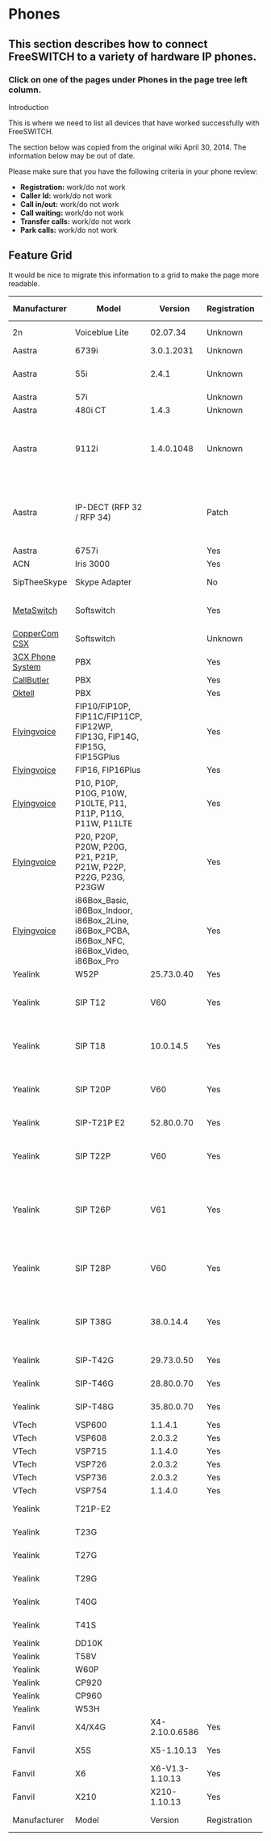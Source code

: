 
# Phones 

 

## This section describes how to connect FreeSWITCH to a variety of hardware IP phones.

### Click on one of the pages under Phones in the page tree left column.

Introduction

This is where we need to list all devices that have worked successfully with FreeSWITCH.

The section below was copied from the original wiki April 30, 2014\. The information below may be out of date.

  
Please make sure that you have the following criteria in your phone review:

* **Registration:** work/do not work
* **Caller Id:** work/do not work
* **Call in/out:** work/do not work
* **Call waiting:** work/do not work
* **Transfer calls:** work/do not work
* **Park calls:** work/do not work

## Feature Grid

It would be nice to migrate this information to a grid to make the page more readable.

| Manufacturer                               | Model                                                         | Version         | Registration | Caller ID | Call in/out | Call waiting | Transfer calls | Park calls | MWI     | SRTP      | TLS     | Video   | SIMPLE  | SLA      | BLF      | OPUS | FEC     | PLC     | Notes                                                                                                                                                                                                                                                                                             |
| ------------------------------------------ | ------------------------------------------------------------- | --------------- | ------------ | --------- | ----------- | ------------ | -------------- | ---------- | ------- | --------- | ------- | ------- | ------- | -------- | -------- | ---- | ------- | ------- | ------------------------------------------------------------------------------------------------------------------------------------------------------------------------------------------------------------------------------------------------------------------------------------------------- |
| 2n                                         | Voiceblue Lite                                                | 02.07.34        | Unknown      | Yes       | Yes         | Unknown      | Yes            | N/A        | Unknown | Unknown   | Unknown | Unknown | Unknown |          |          |      |         |         | [2n Voiceblue Lite Config](https://wiki.freeswitch.org/wiki/2n%5FVoiceblue%5FLite%5FConfig "2n Voiceblue Lite Config")                                                                                                                                                                            |
| Aastra                                     | 6739i                                                         | 3.0.1.2031      | Unknown      | Unknown   | Unknown     | Unknown      | Unknown        | Unknown    | Unknown | Yes       | Yes     | Unknown | Unknown |          |          |      |         |         |                                                                                                                                                                                                                                                                                                   |
| Aastra                                     | 55i                                                           | 2.4.1           | Unknown      | Unknown   | Unknown     | Unknown      | Unknown        | Unknown    | Unknown | Partial ? | Unknown | Unknown | Unknown |          |          |      |         |         | SRTP in Preferred mode doesn't work.                                                                                                                                                                                                                                                              |
| Aastra                                     | 57i                                                           |                 | Unknown      | Unknown   | Unknown     | Unknown      | Unknown        | Unknown    | Unknown | Unknown   | No      | Unknown | Unknown |          |          |      |         |         |                                                                                                                                                                                                                                                                                                   |
| Aastra                                     | 480i CT                                                       | 1.4.3           | Unknown      | Unknown   | Unknown     | Unknown      | Unknown        | Unknown    | Unknown | Unknown   | No      | Unknown | Unknown |          |          |      |         |         |                                                                                                                                                                                                                                                                                                   |
| Aastra                                     | 9112i                                                         | 1.4.0.1048      | Unknown      | Unknown   | Yes         | Unknown      | Unknown        | Unknown    | Unknown | Unknown   | Unknown | Unknown | Unknown |          |          |      |         |         | If you get a ptime warning use ptime=20 in Customised Codec Preference List                                                                                                                                                                                                                       |
| Aastra                                     | IP-DECT (RFP 32 / RFP 34)                                     |                 | Patch        | Yes       | Yes         | Yes          | Yes            | Yes        | Unknown | Unknown   | Unknown | Unknown | Unknown |          |          |      |         |         | Deregister doesn't work cleanly, patch in Jira (FS-2875) to get it working.                                                                                                                                                                                                                       |
| Aastra                                     | 6757i                                                         |                 | Yes          | Yes       | Yes         | Yes          | Unknown        | Unknown    | Unknown | Unknown   | Unknown | Unknown | Unknown |          |          |      |         |         |                                                                                                                                                                                                                                                                                                   |
| ACN                                        | Iris 3000                                                     |                 | Yes          | Yes       | Yes         | Yes          | Unknown        | Unknown    | Unknown | Unknown   | Unknown | Unknown | Unknown |          |          |      |         |         |                                                                                                                                                                                                                                                                                                   |
| SipTheeSkype                               | Skype Adapter                                                 |                 | No           | Yes       | Yes         | Unknown      | Unknown        | Unknown    | Unknown | Unknown   | Unknown | Unknown | Unknown |          |          |      |         |         | [SipTheeSkype Skype Adapter](https://wiki.freeswitch.org/wiki/SipTheeSkype%5FSkype%5FAdapter "SipTheeSkype Skype Adapter")                                                                                                                                                                        |
| [MetaSwitch](http://www.metaswitch.com/)   | Softswitch                                                    |                 | Yes          | Yes       | Yes         | Unknown      | Unknown        | Unknown    | Unknown | Unknown   | Unknown | Unknown | Unknown |          |          |      |         |         | [FreeSwitch MetaSwitch HowTo](https://wiki.freeswitch.org/wiki/FreeSwitch%5FMetaSwitch%5FHowTo "FreeSwitch MetaSwitch HowTo")                                                                                                                                                                     |
| [CopperCom CSX](http://www.coppercom.com/) | Softswitch                                                    |                 | Unknown      | Unknown   | Unknown     | Unknown      | Unknown        | Unknown    | Unknown | Unknown   | Unknown | Unknown | Unknown |          |          |      |         |         |                                                                                                                                                                                                                                                                                                   |
| [3CX Phone System](http://www.3cx.com/)    | PBX                                                           |                 | Yes          | Yes       | Yes         | Yes          | Yes            | Unknown    | Unknown | Unknown   | Unknown | Unknown | Unknown |          |          |      |         |         |                                                                                                                                                                                                                                                                                                   |
| [CallButler](http://www.callbutler.com/)   | PBX                                                           |                 | Yes          | Yes       | Yes         | Unknown      | Unknown        | Unknown    | Unknown | Unknown   | Unknown | Unknown | Unknown |          |          |      |         |         |                                                                                                                                                                                                                                                                                                   |
| [Oktell](http://oktellpbx.com/)            | PBX                                                           |                 | Yes          | Yes       | Yes         | No           | Yes            | Unknown    | Unknown | Unknown   | Unknown | Unknown | Unknown |          |          |      |         |         |                                                                                                                                                                                                                                                                                                   |
| [Flyingvoice](https://www.flyingvoice.com) | FIP10/FIP10P, FIP11C/FIP11CP, FIP12WP, FIP13G, FIP14G, FIP15G, FIP15GPlus |                 | Yes          | Yes       | Yes         | Yes          | Yes            | Yes        | Yes     | Yes       | Yes     | No      | Unknown | Yes      | Yes      | Yes  | Unknown | Unknown |     |
| [Flyingvoice](https://www.flyingvoice.com) | FIP16, FIP16Plus|                 | Yes          | Yes       | Yes         | Yes          | Yes            | Yes        | Yes     | Yes       | Yes     | No      | Unknown | Yes      | No       | Yes  | Unknown | Unknown |
| [Flyingvoice](https://www.flyingvoice.com) | P10, P10P, P10G, P10W, P10LTE, P11, P11P, P11G, P11W, P11LTE |                 | Yes          | Yes       | Yes         | Yes          | Yes            | Yes        | Yes     | Yes       | Yes     | No      | Unknown | Yes      | No       | Yes  | Unknown | Unknown | 
| [Flyingvoice](https://www.flyingvoice.com) | P20, P20P, P20W, P20G, P21, P21P, P21W, P22P, P22G, P23G, P23GW |                 | Yes          | Yes       | Yes         | Yes          | Yes            | Yes        | Yes     | Yes       | Yes     | No      | Unknown | Yes      | Yes       | Yes  | Unknown | Unknown | 
| [Flyingvoice](https://www.flyingvoice.com) | i86Box_Basic, i86Box_Indoor, i86Box_2Line, i86Box_PCBA, i86Box_NFC, i86Box_Video, i86Box_Pro |                 | Yes          | Yes       | Yes         | Yes          | Yes            | Yes        | Yes     | Yes       | Yes     | No      | Unknown | Yes      | No       | Yes  | Unknown | Unknown |                                                                                                                              |
| Yealink                                    | W52P                                                          | 25.73.0.40      | Yes          | Yes       | Yes         | Yes          | Yes            | Unknown    | Yes     | Unknown   | Unknown | \-      | Unknown |          |          |      |         |         | Hold: Yes                                                                                                                                                                                                                                                                                         |
| Yealink                                    | SIP T12                                                       | V60             | Yes          | Yes       | Yes         | Yes          | Yes (attended) | Unknown    | Unknown | Unknown   | Unknown | \-      | Unknown |          |          |      |         |         | Hold: Yes, Forward Yes with [manual-redirect](https://wiki.freeswitch.org/wiki/Dialplan%5FHandling%5FIncoming%5FRedirect#Related%5Fsofia%5Fconfiguration "Dialplan Handling Incoming Redirect")                                                                                                   |
| Yealink                                    | SIP T18                                                       | 10.0.14.5       | Yes          | Yes       | Yes         | Yes          | Yes (attended) | Unknown    | Unknown | Unknown   | Unknown | \-      | Unknown |          |          |      |         |         | Hold: Yes, Forward Yes with [manual-redirect](https://wiki.freeswitch.org/wiki/Dialplan%5FHandling%5FIncoming%5FRedirect#Related%5Fsofia%5Fconfiguration "Dialplan Handling Incoming Redirect")                                                                                                   |
| Yealink                                    | SIP T20P                                                      | V60             | Yes          | Yes       | Yes         | Yes          | Yes (attended) | Unknown    | Yes     | Unknown   | Unknown | \-      | Unknown |          |          |      |         |         | Hold: Yes, Forward Yes with [manual-redirect](https://wiki.freeswitch.org/wiki/Dialplan%5FHandling%5FIncoming%5FRedirect#Related%5Fsofia%5Fconfiguration "Dialplan Handling Incoming Redirect")                                                                                                   |
| Yealink                                    | SIP-T21P E2                                                   | 52.80.0.70      | Yes          | Yes       | Yes         | Yes          | Yes            | Unknown    | Yes     | Unknown   | Unknown | \-      | Unknown |          |          |      |         |         | BLF: Yes, Hold: Yes                                                                                                                                                                                                                                                                               |
| Yealink                                    | SIP T22P                                                      | V60             | Yes          | Yes       | Yes         | Yes          | Yes (attended) | Unknown    | Yes     | Unknown   | Unknown | \-      | Unknown |          |          |      |         |         | Hold: Yes, Forward Yes with [manual-redirect](https://wiki.freeswitch.org/wiki/Dialplan%5FHandling%5FIncoming%5FRedirect#Related%5Fsofia%5Fconfiguration "Dialplan Handling Incoming Redirect")                                                                                                   |
| Yealink                                    | SIP T26P                                                      | V61             | Yes          | Yes       | Yes         | Yes          | Yes (attended) | Unknown    | Yes     | Unknown   | Unknown | \-      | Unknown |          |          |      |         |         | BLF: Yes, Hold: Yes, Forward Yes with [manual-redirect](https://wiki.freeswitch.org/wiki/Dialplan%5FHandling%5FIncoming%5FRedirect#Related%5Fsofia%5Fconfiguration "Dialplan Handling Incoming Redirect")[Yealink-SIP-T26P](https://wiki.freeswitch.org/wiki/Yealink-SIP-T26P "Yealink-SIP-T26P") |
| Yealink                                    | SIP T28P                                                      | V60             | Yes          | Yes       | Yes         | Yes          | Yes (attended) | Unknown    | Yes     | Unknown   | Unknown | \-      | Unknown |          |          |      |         |         | BLF: Yes, Hold: Yes, Forward Yes with [manual-redirect](https://wiki.freeswitch.org/wiki/Dialplan%5FHandling%5FIncoming%5FRedirect#Related%5Fsofia%5Fconfiguration "Dialplan Handling Incoming Redirect")                                                                                         |
| Yealink                                    | SIP T38G                                                      | 38.0.14.4       | Yes          | Yes       | Yes         | Yes          | Yes (attended) | Unknown    | Yes     | Unknown   | Unknown | \-      | Unknown |          |          |      |         |         | BLF: Yes, Hold: Yes, Forward Yes with [manual-redirect](https://wiki.freeswitch.org/wiki/Dialplan%5FHandling%5FIncoming%5FRedirect#Related%5Fsofia%5Fconfiguration "Dialplan Handling Incoming Redirect")                                                                                         |
| Yealink                                    | SIP-T42G                                                      | 29.73.0.50      | Yes          | Yes       | Yes         | Yes          | Yes            | Unknown    | Yes     | Unknown   | Unknown | \-      | Unknown |          |          |      |         |         | BLF: Yes, Hold: Yes                                                                                                                                                                                                                                                                               |
| Yealink                                    | SIP-T46G                                                      | 28.80.0.70      | Yes          | Yes       | Yes         | Yes          | Yes            | Unknown    | Yes     | Unknown   | Unknown | \-      | Unknown |          |          |      |         |         | BLF: Yes Hold: Yes                                                                                                                                                                                                                                                                                |
| Yealink                                    | SIP-T48G                                                      | 35.80.0.70      | Yes          | Yes       | Yes         | Yes          | Yes            | Unknown    | Yes     | Unknown   | Unknown | \-      | Unknown |          |          |      |         |         | BLF: Yes Hold: Yes                                                                                                                                                                                                                                                                                |
| VTech                                      | VSP600                                                        | 1.1.4.1         | Yes          | Yes       | Yes         | \-           | Yes            | \-         | \-      | Yes       | Unknown | \-      | \-      |          |          |      |         |         | \-                                                                                                                                                                                                                                                                                                |
| VTech                                      | VSP608                                                        | 2.0.3.2         | Yes          | Yes       | Yes         | \-           | Yes            | \-         | \-      | \-        | Unknown | \-      | \-      |          |          |      |         |         | \-                                                                                                                                                                                                                                                                                                |
| VTech                                      | VSP715                                                        | 1.1.4.0         | Yes          | Yes       | Yes         | \-           | Yes            | Yes        | Yes     | Yes       | Unknown | \-      | \-      |          |          |      |         |         | \-                                                                                                                                                                                                                                                                                                |
| VTech                                      | VSP726                                                        | 2.0.3.2         | Yes          | Yes       | Yes         | \-           | Yes            | Yes        | Yes     | Yes       | Unknown | \-      | \-      |          |          |      |         |         | \-                                                                                                                                                                                                                                                                                                |
| VTech                                      | VSP736                                                        | 2.0.3.2         | Yes          | Yes       | Yes         | \-           | Yes            | Yes        | \-      | Yes       | Unknown | \-      | \-      |          |          |      |         |         | \-                                                                                                                                                                                                                                                                                                |
| VTech                                      | VSP754                                                        | 1.1.4.0         | Yes          | Yes       | Yes         | \-           | Yes            | \-         | \-      | Yes       | Unknown | \-      | \-      |          |          |      |         |         | \-                                                                                                                                                                                                                                                                                                |
| Yealink                                    | T21P-E2                                                       |                 |              |           |             |              |                |            |         |           |         |         |         |          |          |      |         |         | 1 unit with power supply                                                                                                                                                                                                                                                                          |
| Yealink                                    | T23G                                                          |                 |              |           |             |              |                |            |         |           |         |         |         |          |          |      |         |         | 1 unit with power supply                                                                                                                                                                                                                                                                          |
| Yealink                                    | T27G                                                          |                 |              |           |             |              |                |            |         |           |         |         |         |          |          |      |         |         | 1 unit with power supply                                                                                                                                                                                                                                                                          |
| Yealink                                    | T29G                                                          |                 |              |           |             |              |                |            |         |           |         |         |         |          |          |      |         |         | 1 unit with power supply                                                                                                                                                                                                                                                                          |
| Yealink                                    | T40G                                                          |                 |              |           |             |              |                |            |         |           |         |         |         |          |          |      |         |         | 1 unit with power supply                                                                                                                                                                                                                                                                          |
| Yealink                                    | T41S                                                          |                 |              |           |             |              |                |            |         |           |         |         |         |          |          |      |         |         | 1 unit with power supply                                                                                                                                                                                                                                                                          |
| Yealink                                    | DD10K                                                         |                 |              |           |             |              |                |            |         |           |         |         |         |          |          |      |         |         |                                                                                                                                                                                                                                                                                                   |
| Yealink                                    | T58V                                                          |                 |              |           |             |              |                |            |         |           |         |         |         |          |          |      |         |         |                                                                                                                                                                                                                                                                                                   |
| Yealink                                    | W60P                                                          |                 |              |           |             |              |                |            |         |           |         |         |         |          |          |      |         |         |                                                                                                                                                                                                                                                                                                   |
| Yealink                                    | CP920                                                         |                 |              |           |             |              |                |            |         |           |         |         |         |          |          |      |         |         |                                                                                                                                                                                                                                                                                                   |
| Yealink                                    | CP960                                                         |                 |              |           |             |              |                |            |         |           |         |         |         |          |          |      |         |         |                                                                                                                                                                                                                                                                                                   |
| Yealink                                    | W53H                                                          |                 |              |           |             |              |                |            |         |           |         |         |         |          |          |      |         |         |                                                                                                                                                                                                                                                                                                   |
| Fanvil                                     | X4/X4G                                                        | X4-2.10.0.6586  | Yes          | Yes       | Yes         | Yes          | Yes            | N/A        | Yes     | Unknown   | Unknown | Unknown | Unknown | TCP Only | TCP Only |      |         |         |                                                                                                                                                                                                                                                                                                   |
| Fanvil                                     | X5S                                                           | X5-1.10.13      | Yes          | Yes       | Yes         | Yes          | Yes            | N/A        | Yes     | Unknown   | Unknown | Unknown | Unknown | TCP Only | TCP Only |      |         |         |                                                                                                                                                                                                                                                                                                   |
| Fanvil                                     | X6                                                            | X6-V1.3-1.10.13 | Yes          | Yes       | Yes         | Yes          | Yes            | N/A        | Yes     | Unknown   | Unknown | Unknown | Unknown | TCP Only | TCP Only |      |         |         |                                                                                                                                                                                                                                                                                                   |
| Fanvil                                     | X210                                                          | X210-1.10.13    | Yes          | Yes       | Yes         | Yes          | Yes            | N/A        | Yes     | Unknown   | Unknown | Unknown | Unknown | TCP Only | TCP Only |      |         |         |                                                                                                                                                                                                                                                                                                   |
| Manufacturer                               | Model                                                         | Version         | Registration | Caller ID | Call in/out | Call waiting | Transfer calls | Park calls | MWI     | SRTP      | TLS     | Video   | SIMPLE  | SLA      | BLF      | OPUS | FEC     | PLC     | Notes                                                                                                                                                                                                                                                                                             |


